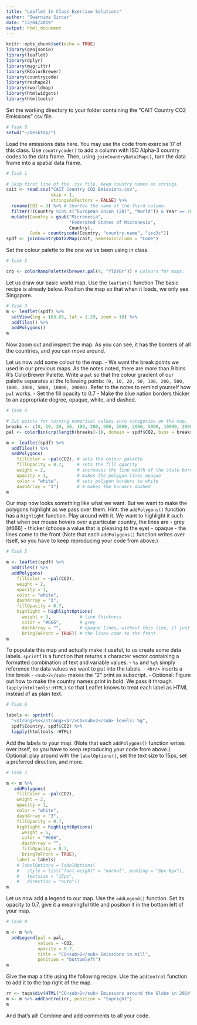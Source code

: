 ```yaml
---
title: "Leaflet In Class Exercise Solutions"
author: "Swarnima Sircar"
date: "13/04/2019"
output: html_document
---
```


```r
knitr::opts_chunk$set(echo = TRUE)
library(geojsonio)
library(leaflet)
library(dplyr)
library(magrittr)
library(RColorBrewer)
library(countrycode)
library(reshape2)
library(rworldmap)
library(htmlwidgets)
library(htmltools)
```

Set the working directory to your folder containing the "CAIT Country CO2 Emissions" csv file.
```r
# Task 0
setwd("~/Desktop/")
```

Load the emissions data here. You may use the code from exercise 17 of this class. 
Use `countrycode()` to add a column with ISO Alpha-3 country codes to the data frame. Then, using `joinCountryData2Map()`, turn the data frame into a spatial data frame.
```r
# Task 1

# Skip first line of the .csv file. Keep country names as strings.
cait <- read.csv("CAIT Country CO2 Emissions.csv",
                 skip = 1,
                 stringsAsFactors = FALSE) %>%
  rename(CO2 = 3) %>% # Shorten the name of the third column.
  filter(!(Country %in% c("European Union (28)", "World")) & Year == 2014) %>%
  mutate(Country = gsub("Micronesia",
                        "Federated States of Micronesia",
                        Country),
         Code = countrycode(Country, "country.name", "iso3c"))
spdf <- joinCountryData2Map(cait, nameJoinColumn = "Code")
```

Set the colour palette to the one we've been using in class. 
```r
# Task 2

crp <- colorRampPalette(brewer.pal(9, "YlOrBr")) # Colours for maps.
```

Let us draw our basic world map. Use the `leaflet()` function  The basic recipe is already below.
Position the map so that when it loads, we only see Singapore. 
```r
# Task 3
m <- leaflet(spdf) %>%
  setView(lng = 103.85, lat = 1.29, zoom = 10) %>%
  addTiles() %>%
  addPolygons()
m
```
Now zoom out and inspect the map. As you can see, it has the borders of all the countries, and you can move around. 

Let us now add some colour to the map. 
 - We want the break points we used in our previous maps. As the notes noted, there are more than 9 bins R's ColorBrewer Palette. Write a `pal` so that the colour gradient of our palette separates at the following points: `(0, 10, 20, 50, 100, 200, 500, 1000, 2000, 5000, 10000, 20000)`. Refer to the notes to remind yourself how `pal` works.
 - Set the fill opacity to 0.7
 - Make the blue nation borders  thicker to an appropriate degree, opaque, white, and dashed.
```r
# Task 4

# Cut points for turning numerical values into categories on the map.
breaks <- c(0, 10, 20, 50, 100, 200, 500, 1000, 2000, 5000, 10000, 20000)
pal <- colorBin(crp(length(breaks)-1), domain = spdf$CO2, bins = breaks)

m <- leaflet(spdf) %>%
  addTiles() %>%
  addPolygons(
    fillColor = ~pal(CO2), # sets the colour palette
    fillOpacity = 0.7,     # sets the fill opacity 
    weight = 2,            # increases the line width of the state borders
    opacity = 1,           # makes the polygon lines opaque
    color = "white",       # sets polygon borders to white
    dashArray = "3")       # # makes the borders dashed
m
```

Our map now looks something like what we want. But we want to make the polygons highlight as we pass over them. Hint: the `addPolygons()` function has a `highlight` function. Play around with it. We want to highlight it such that when our mouse hovers over a particular country, the lines are
 - grey (\#666)
 - thicker (choose a value that is pleasing to the eye)
 - opaque
 - the lines come to the front
(Note that each `addPolygons()` function writes over itself, so you have to keep reproducing your code from above.)
```r
# Task 5

m <- leaflet(spdf) %>% 
  addTiles() %>%
  addPolygons(
    fillColor = ~pal(CO2),
    weight = 2,
    opacity = 1,
    color = "white",
    dashArray = "3",
    fillOpacity = 0.7,
    highlight = highlightOptions(
      weight = 3,           # line thickness
      color = "#666",       # grey
      dashArray = "",       # opaque lines, without this line, it just highlights the current style
      bringToFront = TRUE)) # the lines come to the front
m
```


To populate this map and actually make it useful, to us create some data labels. 
`sprintf` is a function that returns a character vector containing a formatted combination of text and variable values. 
 - `%s` and `%g%` simply reference the data values we want to put into the labels.
 - `<br/>` inserts a line break
 - `<sub>2</sub>` makes the "2" print as subscript.
 - Optional: Figure out how to make the country names print in bold.
We pass it through `lapply(htmltools::HTML)` so that Leaflet knows to treat each label as HTML instead of as plain text.
```r
# Task 6

labels <- sprintf(
  "<strong>%s</strong><br/>CO<sub>2</sub> levels: %g",
  spdf$Country, spdf$CO2) %>% 
  lapply(htmltools::HTML)
```

Add the labels to your map. (Note that each `addPolygons()` function writes over itself, so you have to keep reproducing your code from above.)
Optional: play around with the `labelOptions()`, set the text size to 15px, set a preferred direction, and more.
```r
# Task 7

m <- m %>%
   addPolygons(
    fillColor = ~pal(CO2),
    weight = 2,
    opacity = 1,
    color = "white",
    dashArray = "3",
    fillOpacity = 0.7,
    highlight = highlightOptions(
      weight = 5,
      color = "#666",
      dashArray = "",
      fillOpacity = 0.7,
      bringToFront = TRUE),
    label = labels)
    # labelOptions = labelOptions(
    #   style = list("font-weight" = "normal", padding = "3px 8px"),
    #   textsize = "15px",
    #   direction = "auto")) 
m
```


Let us now add a legend to our map. Use the `addLegend()` function. Set its opacity to 0.7, give it a meaningful title and position it in the bottom left of your map. 
```r
# Task 8

m <- m %>%
  addLegend(pal = pal, 
            values = ~CO2, 
            opacity = 0.7, 
            title = "CO<sub>2</sub> Emissions in mill", 
            position = "bottomleft")
m
```

Give the map a title using the following recipe. Use the `addControl` function to add it to the top right of the map.
```r
rr <- tags$div(HTML("CO<sub>2</sub> Emissions around the Globe in 2014"))
m <- m %>% addControl(rr, position = "topright")
m
```

And that's all! 
Combine and add comments to all your code. 